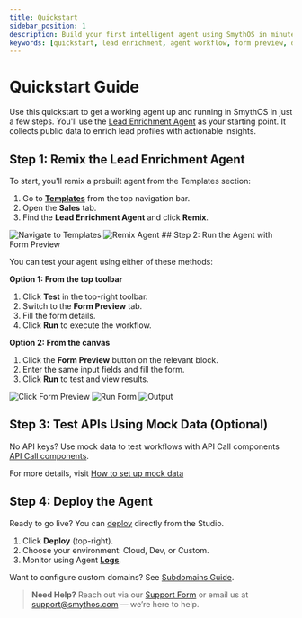 ```yaml
---
title: Quickstart
sidebar_position: 1
description: Build your first intelligent agent using SmythOS in minutes.
keywords: [quickstart, lead enrichment, agent workflow, form preview, debugging]
---
```


# Quickstart Guide

Use this quickstart to get a working agent up and running in SmythOS in just a few steps. You'll use the [Lead Enrichment Agent](/docs/agent-templates/sales/lead-enrichment-agent) as your starting point. It collects public data to enrich lead profiles with actionable insights.

<Youtube videoId="V0ft3GrLtjY" title="SmythOS - Lead Enrichment Agent" />

<Spacer size="md" />

## Step 1: Remix the Lead Enrichment Agent

To start, you'll remix a prebuilt agent from the Templates section:

1. Go to **[Templates](https://app.smythos.com/templates)** from the top navigation bar.
2. Open the **Sales** tab.
3. Find the **Lead Enrichment Agent** and click **Remix**.

<Image src="/docs/img/lead_enrichment_agent/img_1.png" alt="Navigate to Templates" />
<Image src="/docs/img/lead_enrichment_agent/img_2.png" alt="Remix Agent" />

<Spacer size="md" />
## Step 2: Run the Agent with Form Preview

You can test your agent using either of these methods:

**Option 1: From the top toolbar**

1. Click **Test** in the top-right toolbar.
2. Switch to the **Form Preview** tab.
3. Fill the form details.
4. Click **Run** to execute the workflow.

<Spacer size="md" />

**Option 2: From the canvas**

1. Click the **Form Preview** button on the relevant block.
2. Enter the same input fields and fill the form.
3. Click **Run** to test and view results.
<Image src="/docs/img/lead_enrichment_agent/img_3.png" alt="Click Form Preview" />
<Image src="/docs/img/lead_enrichment_agent/gif_1.gif" alt="Run Form" />
<Image src="/docs/img/lead_enrichment_agent/img_4.png" alt="Output" />
<Spacer size="md" />

## Step 3: Test APIs Using Mock Data (Optional)

No API keys? Use mock data to test workflows with API Call components [API Call components](/docs/agent-studio/components/advanced/api-call).

For more details, visit [How to set up mock data](/docs/agent-studio/components/advanced/api-call#step-5-enable-mock-mode)

<Spacer size="md" />

## Step 4: Deploy the Agent

Ready to go live? You can [deploy](/docs/agent-deployment/overview) directly from the Studio.

1. Click **Deploy** (top-right).
2. Choose your environment: Cloud, Dev, or Custom.
3. Monitor using Agent [**Logs**](/docs/agent-studio/manage-agents/logs).

Want to configure custom domains? See [Subdomains Guide](/docs/agent-deployments/subdomains).

<Spacer size="md" />

> **Need Help?** Reach out via our <a href="https://app.smythos.com/support" target="_blank" rel="noopener noreferrer">Support Form</a> or email us at <a href="mailto:support@smythos.com">support@smythos.com</a> — we’re here to help.